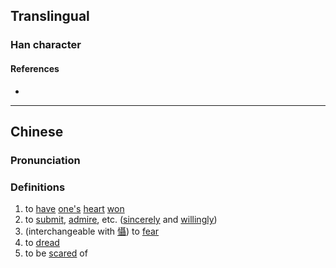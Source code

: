 {{character info/new}}
==Translingual==
{{Han simplified forms|㒤|⿰亻⿱耳 |⿰亻聂|ex=y}}

===Han character===
{{Han char|rn=9|rad=人|as=18|sn=20|four=|canj=OSJJ|ids=⿰亻聶}}

====References====
* {{Han ref|kx=0121.310|hdz=10238.070|uh=34A4|ud=13476}}

----

==Chinese==
{{zh-forms}}

===Pronunciation===
{{zh-pron
|m=chè
|c=sip3,zip3
|mc=
|oc=
|ma=
|cat=v
}}

===Definitions===
{{zh-hanzi}}

# to [[have]] [[one's]] [[heart]] [[won]]
# to [[submit]], [[admire]], etc. ([[sincere]]ly and [[willingly]])
# (interchangeable with [[懾]]) to [[fear]]
# to [[dread]]
# to be [[scared]] of